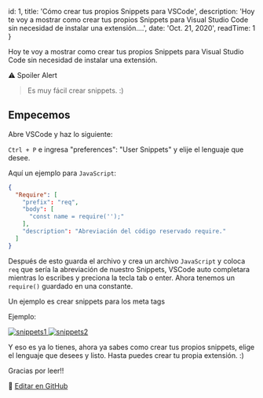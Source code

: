 
  id: 1,
  title: 'Cómo crear tus propios Snippets para VSCode',
  description: 'Hoy te voy a mostrar como crear tus propios Snippets para Visual Studio Code sin necesidad de instalar una extensión....',
  date: 'Oct. 21, 2020',
  readTime: 1
}


Hoy te voy a mostrar como crear tus propios Snippets para Visual Studio Code sin necesidad de instalar una extensión.

⚠️ Spoiler Alert

> Es muy fácil crear snippets. :)

## Empecemos
Abre VSCode y haz lo siguiente:

`Ctrl + P` e ingresa "preferences": "User Snippets" y elije el lenguaje que desee.

Aquí un ejemplo para `JavaScript`:

```json
{
  "Require": [
    "prefix": "req",
    "body": [
      "const name = require('');"
    ],
    "description": "Abreviación del código reservado require."
  ]
}
```

Después de esto guarda el archivo y crea un archivo `JavaScript` y coloca `req` que sería la abreviación de nuestro Snippets, VSCode auto completara mientras lo escribes y preciona la tecla tab o enter. Ahora tenemos un `require()` guardado en una constante.

Un ejemplo es crear snippets para los meta tags

Ejemplo:

<a className="viewImg" href="/static/snippets1.jpg">
  <img src="/static/snippets1.jpg" alt="snippets1" loading="lazy" />
</a>
<a className="viewImg" href="/static/snippets2.jpg">
  <img src="/static/snippets2.jpg" alt="snippets2" loading="lazy" />
</a>

Y eso es ya lo tienes, ahora ya sabes como crear tus propios snippets, elige el lenguaje que desees y listo.
Hasta puedes crear tu propia extensión. :)

Gracias por leer!!

📝 [Editar en GitHub](https://github.com/Franqsanz/GDevTown/blob/main/pages/blog/como-crear-tus-propios-snippets-para-vscode/index.mdx)